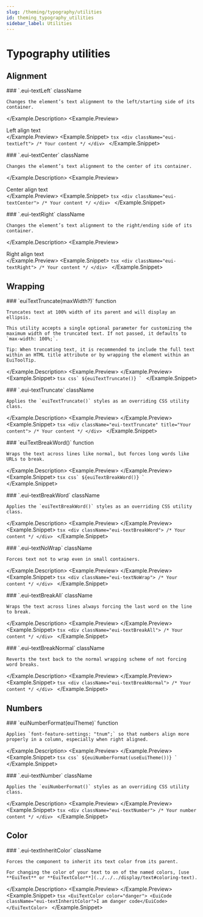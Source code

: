 ```yaml
---
slug: /theming/typography/utilities
id: theming_typography_utilities
sidebar_label: Utilities
---
```



# Typography utilities

## Alignment

<Example>
  <Example.Description>
    ### `.eui-textLeft` <Badge color="hollow">className</Badge>

    Changes the element’s text alignment to the left/starting side of its container.

  </Example.Description>
  <Example.Preview>
    <div className="eui-textLeft">Left align text</div>
  </Example.Preview>
  <Example.Snippet>
    ```tsx
    <div className="eui-textLeft">
      /* Your content */
    </div>
    ```
  </Example.Snippet>
</Example>

<EuiSpacer />

<Example>
  <Example.Description>
    ### `.eui-textCenter` <Badge color="hollow">className</Badge>

    Changes the element’s text alignment to the center of its container.

  </Example.Description>
  <Example.Preview>
    <div className="eui-textCenter">Center align text</div>
  </Example.Preview>
  <Example.Snippet>
    ```tsx
    <div className="eui-textCenter">
      /* Your content */
    </div>
    ```
  </Example.Snippet>
</Example>

<EuiSpacer />

<Example>
  <Example.Description>
    ### `.eui-textRight` <Badge color="hollow">className</Badge>

    Changes the element’s text alignment to the right/ending side of its container.

  </Example.Description>
  <Example.Preview>
    <div className="eui-textRight">Right align text</div>
  </Example.Preview>
  <Example.Snippet>
    ```tsx
    <div className="eui-textRight">
      /* Your content */
    </div>
    ```
  </Example.Snippet>
</Example>

## Wrapping


<Example>
  <Example.Description>
    ### `euiTextTruncate(maxWidth?)` <Badge color="hollow">function</Badge>

    Truncates text at 100% width of its parent and will display an ellipsis.

    This utility accepts a single optional parameter for customizing the maximum width of the truncated text. If not passed, it defaults to `max-width: 100%;`.

    Tip: When truncating text, it is recommended to include the full text within an HTML title attribute or by wrapping the element within an EuiToolTip.

  </Example.Description>
  <Example.Preview>
    <WrappingTextTruncateFnPreview />
  </Example.Preview>
  <Example.Snippet>
    ```tsx
    css`
      ${euiTextTruncate()}
    `
    ```
  </Example.Snippet>
</Example>

<EuiSpacer />


<Example>
  <Example.Description>
    ### `.eui-textTruncate` <Badge color="hollow">className</Badge>

    Applies the `euiTextTruncate()` styles as an overriding CSS utility class.

  </Example.Description>
  <Example.Preview>
    <WrappingTextTruncatePreview />
  </Example.Preview>
  <Example.Snippet>
    ```tsx
    <div
      className="eui-textTruncate"
      title="Your content">
      /* Your content */
    </div>
    ```
  </Example.Snippet>
</Example>

<EuiSpacer />


<Example>
  <Example.Description>
    ### `euiTextBreakWord()` <Badge color="hollow">function</Badge>

    Wraps the text across lines like normal, but forces long words like URLs to break.

  </Example.Description>
  <Example.Preview>
    <WrappingTextBreakWordFnPreview />
  </Example.Preview>
  <Example.Snippet>
    ```tsx
    css`
      ${euiTextBreakWord()}
    `
    ```
  </Example.Snippet>
</Example>

<EuiSpacer />


<Example>
  <Example.Description>
    ### `.eui-textBreakWord` <Badge color="hollow">className</Badge>

    Applies the `euiTextBreakWord()` styles as an overriding CSS utility class.

  </Example.Description>
  <Example.Preview>
    <WrappingTextBreakWordPreview />
  </Example.Preview>
  <Example.Snippet>
    ```tsx
    <div className="eui-textBreakWord">
      /* Your content */
    </div>
    ```
  </Example.Snippet>
</Example>

<EuiSpacer />


<Example>
  <Example.Description>
    ### `.eui-textNoWrap` <Badge color="hollow">className</Badge>

    Forces text not to wrap even in small containers.

  </Example.Description>
  <Example.Preview>
    <WrappingTextNoWrapPreview />
  </Example.Preview>
  <Example.Snippet>
    ```tsx
    <div className="eui-textNoWrap">
      /* Your content */
    </div>
    ```
  </Example.Snippet>
</Example>

<EuiSpacer />


<Example>
  <Example.Description>
    ### `.eui-textBreakAll` <Badge color="hollow">className</Badge>

    Wraps the text across lines always forcing the last word on the line to break.

  </Example.Description>
  <Example.Preview>
    <WrappingTextBreakAllPreview />
  </Example.Preview>
  <Example.Snippet>
    ```tsx
    <div className="eui-textBreakAll">
      /* Your content */
    </div>
    ```
  </Example.Snippet>
</Example>

<EuiSpacer />


<Example>
  <Example.Description>
    ### `.eui-textBreakNormal` <Badge color="hollow">className</Badge>

    Reverts the text back to the normal wrapping scheme of not forcing word breaks.

  </Example.Description>
  <Example.Preview>
    <WrappingTextBreakNormalPreview />
  </Example.Preview>
  <Example.Snippet>
    ```tsx
    <div className="eui-textBreakNormal">
      /* Your content */
    </div>
    ```
  </Example.Snippet>
</Example>

## Numbers


<Example>
  <Example.Description>
    ### `euiNumberFormat(euiTheme)` <Badge color="hollow">function</Badge>

    Applies `font-feature-settings: "tnum";` so that numbers align more properly in a column, especially when right aligned.

  </Example.Description>
  <Example.Preview>
    <NumbersFormatFnPreview />
  </Example.Preview>
  <Example.Snippet>
    ```tsx
    css`
      ${euiNumberFormat(useEuiTheme())}
    `
    ```
  </Example.Snippet>
</Example>

<EuiSpacer />


<Example>
  <Example.Description>
    ### `.eui-textNumber` <Badge color="hollow">className</Badge>

    Applies the `euiNumberFormat()` styles as an overriding CSS utility class.

  </Example.Description>
  <Example.Preview>
    <NumbersFormatPreview />
  </Example.Preview>
  <Example.Snippet>
    ```tsx
    <div className="eui-textNumber">
      /* Your number content */
    </div>
    ```
  </Example.Snippet>
</Example>

## Color


<Example>
  <Example.Description>
    ### `.eui-textInheritColor` <Badge color="hollow">className</Badge>

    Forces the component to inherit its text color from its parent.

    For changing the color of your text to on of the named colors, [use **EuiText** or **EuiTextColor**](../../../display/text#coloring-text).

  </Example.Description>
  <Example.Preview>
    <ColorInheritPreview />
  </Example.Preview>
  <Example.Snippet>
    ```tsx
    <EuiTextColor color="danger">
      <EuiCode className="eui-textInheritColor">I am danger code</EuiCode>
    </EuiTextColor>
    ```
  </Example.Snippet>
</Example>

